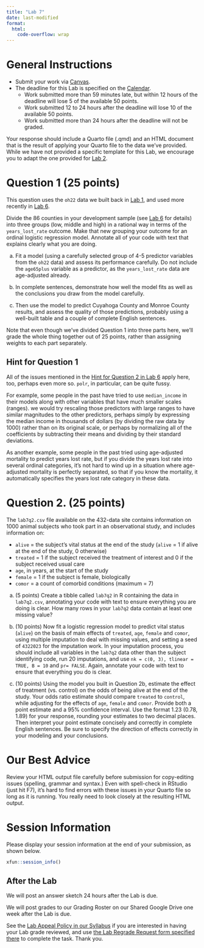 ```yaml
---
title: "Lab 7"
date: last-modified
format: 
  html:
    code-overflow: wrap
---
```


# General Instructions

- Submit your work via [Canvas](https://canvas.case.edu/). 
- The deadline for this Lab is specified on the [Calendar](calendar.qmd).
  - Work submitted more than 59 minutes late, but within 12 hours of the deadline will lose 5 of the available 50 points.
  - Work submitted 12 to 24 hours after the deadline will lose 10 of the available 50 points.
  - Work submitted more than 24 hours after the deadline will not be graded.

Your response should include a Quarto file (.qmd) and an HTML document that is the result of applying your Quarto file to the data we've provided. While we have not provided a specific template for this Lab, we encourage you to adapt the one provided for [Lab 2](lab2.qmd#template).

# Question 1 (25 points)

This question uses the `oh22` data we built back in [Lab 1](lab1.qmd), and used more recently in [Lab 6](lab6.qmd).

Divide the 86 counties in your development sample (see [Lab 6](lab6.qmd) for details) into three groups (low, middle and high) in a rational way in terms of the `years_lost_rate` outcome. Make that new grouping your outcome for an ordinal logistic regression model. Annotate all of your code with text that explains clearly what you are doing.

a. Fit a model (using a carefully selected group of 4-5 predictor variables from the `oh22` data) and assess its performance carefully. Do not include the `age65plus` variable as a predictor, as the `years_lost_rate` data are age-adjusted already.

b. In complete sentences, demonstrate how well the model fits as well as the conclusions you draw from the model carefully. 
c. Then use the model to predict Cuyahoga County and Monroe County results, and assess the quality of those predictions, probably using a well-built table and a couple of complete English sentences.

Note that even though we've divided Question 1 into three parts here, we'll grade the whole thing together out of 25 points, rather than assigning weights to each part separately.

## Hint for Question 1

All of the issues mentioned in the [Hint for Question 2 in Lab 6](lab6.qmd#hint-for-question-2) apply here, too, perhaps even more so. `polr`, in particular, can be quite fussy.

For example, some people in the past have tried to use `median_income` in their models along with other variables that have much smaller scales (ranges). we would try rescaling those predictors with large ranges to have similar magnitudes to the other predictors, perhaps simply by expressing the median income in thousands of dollars (by dividing the raw data by 1000) rather than on its original scale, or perhaps by normalizing all of the coefficients by subtracting their means and dividing by their standard deviations.

As another example, some people in the past tried using age-adjusted mortality to predict years lost rate, but if you divide the years lost rate into several ordinal categories, it's not hard to wind up in a situation where age-adjusted mortality is perfectly separated, so that if you know the mortality, it automatically specifies the years lost rate category in these data.

# Question 2. (25 points)

The `lab7q2.csv` file available on the 432-data site contains information on 1000 animal subjects who took part in an observational study, and includes information on:

- `alive` = the subject's vital status at the end of the study (`alive` = 1 if alive at the end of the study, 0 otherwise)
- `treated` = 1 if the subject received the treatment of interest and 0 if the subject received usual care
- `age`, in years, at the start of the study
- `female` = 1 if the subject is female, biologically
- `comor` = a count of comorbid conditions (maximum = 7)

a. (5 points) Create a tibble called `lab7q2` in R containing the data in `lab7q2.csv`, annotating your code with text to ensure everything you are doing is clear. How many rows in your `lab7q2` data contain at least one missing value?

b. (10 points) Now fit a logistic regression model to predict vital status (`alive`) on the basis of main effects of `treated`, `age`, `female` and `comor`, using multiple imputation to deal with missing values, and setting a seed of `4322023` for the imputation work. In your imputation process, you should include all variables in the `lab7q2` data other than the subject identifying code, run 20 imputations, and use `nk = c(0, 3), tlinear = TRUE, B = 10` and `pr= FALSE`. Again, annotate your code with text to ensure that everything you do is clear.

c. (10 points) Using the model you built in Question 2b, estimate the effect of treatment (vs. control) on the odds of being alive at the end of the study. Your odds ratio estimate should compare `treated` to `control`, while adjusting for the effects of `age`, `female` and `comor`. Provide both a point estimate and a 95% confidence interval. Use the format 1.23 (0.78, 1.89) for your response, rounding your estimates to two decimal places. Then interpret your point estimate concisely and correctly in complete English sentences. Be sure to specify the direction of effects correctly in your modeling and your conclusions.

# Our Best Advice

Review your HTML output file carefully before submission for copy-editing issues (spelling, grammar and syntax.) Even with spell-check in RStudio (just hit F7), it's hard to find errors with these issues in your Quarto file so long as it is running. You really need to look closely at the resulting HTML output.


# Session Information

Please display your session information at the end of your submission, as shown below.

```r
xfun::session_info()
```

## After the Lab

We will post an answer sketch 24 hours after the Lab is due.

We will post grades to our Grading Roster on our Shared Google Drive one week after the Lab is due.

See the [Lab Appeal Policy in our Syllabus](https://thomaselove.github.io/432-syllabus-2024/08-grading.html#lab-appeal-policy---request-a-review-via-google-form) if you are interested in having your Lab grade reviewed, and use [the Lab Regrade Request form specified there](https://bit.ly/432-2024-lab-regrades) to complete the task. Thank you.
